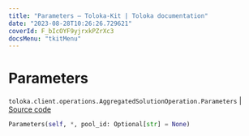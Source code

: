 ```yaml
---
title: "Parameters — Toloka-Kit | Toloka documentation"
date: "2023-08-28T10:26:26.729621"
coverId: F_bIcOYF9yjrxkPZrXc3
docsMenu: "tkitMenu"
---
```


# Parameters

`toloka.client.operations.AggregatedSolutionOperation.Parameters` | [Source code](https://github.com/Toloka/toloka-kit/blob/v1.2.1/src/client/operations.py#L376)

```python
Parameters(self, *, pool_id: Optional[str] = None)
```